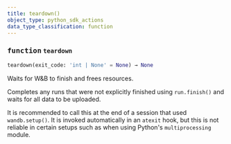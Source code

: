 ```yaml
---
title: teardown()
object_type: python_sdk_actions
data_type_classification: function
---
```


<Card title="View the source code" href="https://github.com/wandb/wandb/blob/main/" icon="github"/>




### <kbd>function</kbd> `teardown`

```python
teardown(exit_code: 'int | None' = None) → None
```

Waits for W&B to finish and frees resources. 

Completes any runs that were not explicitly finished using `run.finish()` and waits for all data to be uploaded. 

It is recommended to call this at the end of a session that used `wandb.setup()`. It is invoked automatically in an `atexit` hook, but this is not reliable in certain setups such as when using Python's `multiprocessing` module. 

